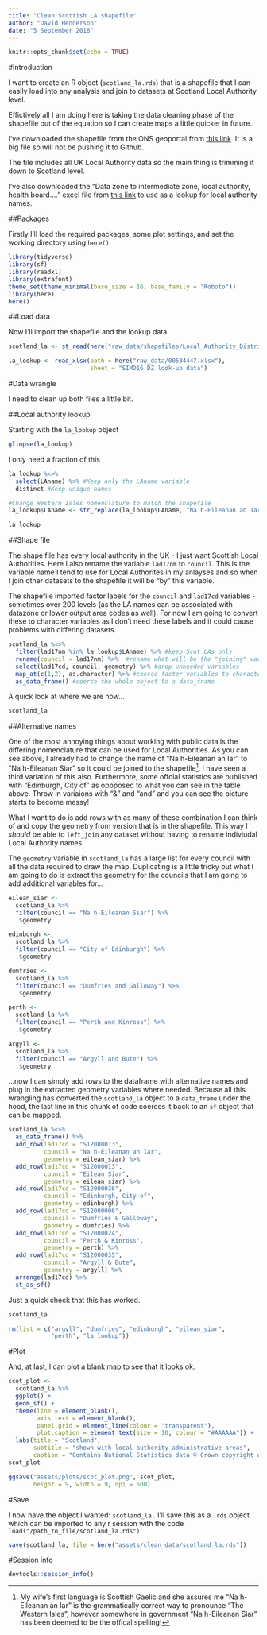 ```yaml
---
title: "Clean Scottish LA shapefile"
author: "David Henderson"
date: "5 September 2018"
---
```


```r
knitr::opts_chunk$set(echo = TRUE)
```

#Introduction

I want to create an R object (`scotland_la.rds`) that is a shapefile that I can easily load into any analysis and join to datasets at Scotland Local Authority level. 

Effictively all I am doing here is taking the data cleaning phase of the shapefile out of the equation so I can create maps a little quicker in future. 

I've downloaded the shapefile from the ONS geoportal from [this link](http://geoportal.statistics.gov.uk/datasets/local-authority-districts-december-2017-full-clipped-boundaries-in-united-kingdom-wgs84). It is a big file so will not be pushing it to Github.

The file includes all UK Local Authority data so the main thing is trimming it down to Scotland level.

I've also downloaded the "Data zone to intermediate zone, local authority, health board...." excel file from [this link](https://www.gov.scot/Topics/Statistics/SIMD) to use as a lookup for local authority names.

##Packages

Firstly I'll load the required packages, some plot settings, and set the working directory using `here()`

```r
library(tidyverse)
library(sf)
library(readxl)
library(extrafont)
theme_set(theme_minimal(base_size = 16, base_family = "Roboto"))
library(here)
here()
```

##Load data

Now I'll import the shapefile and the lookup data

```r
scotland_la <- st_read(here("raw_data/shapefiles/Local_Authority_Districts_December_2017_Full_Clipped_Boundaries_in_United_Kingdom_WGS84.shp"))

la_lookup <- read_xlsx(path = here("raw_data/00534447.xlsx"),
                       sheet = "SIMD16 DZ look-up data") 
```

#Data wrangle

I need to clean up both files a little bit.

##Local authority lookup

Starting with the `la_lookup` object

```r
glimpse(la_lookup)
```

I only need a fraction of this

```r
la_lookup %<>% 
  select(LAname) %>% #Keep only the LAname variable
  distinct #Keep unique names 

#Change Western Isles nomenclature to match the shapefile
la_lookup$LAname <- str_replace(la_lookup$LAname, "Na h-Eileanan an Iar", "Na h-Eileanan Siar")

la_lookup
```

##Shape file

The shape file has every local authority in the UK - I just want Scottish Local Authorities. Here I also rename the variable `lad17nm` to `council`. This is the variable name I tend to use for Local Authorites in my anlayses and so when I join other datasets to the shapefile it will be "by" this variable.

The shapefile imported factor labels for the `council` and `lad17cd` variables - sometimes over 200 levels (as the LA names can be associated with datazone or lower output area codes as well). For now I am going to convert these to character variables as I don't need these labels and it could cause problems with differing datasets.


```r
scotland_la %<>%
  filter(lad17nm %in% la_lookup$LAname) %>% #keep Scot LAs only 
  rename(council = lad17nm) %>%  #rename what will be the "joining" variable to "council"
  select(lad17cd, council, geometry) %>% #drop unneeded variables
  map_at(c(1,2), as.character) %>% #coerce factor variables to character
  as_data_frame() #coerce the whole object to a data_frame
```

A quick look at where we are now...

```r
scotland_la
```

##Alternative names

One of the most annoying things about working with public data is the differing nomenclature that can be used for Local Authorities. As you can see above, I already had to change the name of "Na h-Eileanan an Iar" to "Na h-Eileanan Siar" so it could be joined to the shapefile[^1]. I have seen a third variation of this also. Furthermore, some offcial statistics are published with "Edinburgh, City of" as oppposed to what you can see in the table above. Throw in variaions with "&" and "and" and you can see the picture starts to become messy!

What I want to do is add rows with as many of these combination I can think of and copy the geometry from version that is in the shapefile. This way I *should* be able to `left_join` any dataset without having to rename indiviudal Local Authority names.

[^1]: My wife's first language is Scottish Gaelic and she assures me "Na h-Eileanan an Iar" is the grammatically correct way to pronounce "The Western Isles", however somewhere in government "Na h-Eileanan Siar" has been deemed to be the offical spelling!

The `geometry` variable in `scotland_la` has a large list for every council with all the data required to draw the map. Duplicating is a little tricky but what I am going to do is extract the geometry for the councils that I am going to add additional variables for...


```r
eilean_siar <- 
  scotland_la %>% 
  filter(council == "Na h-Eileanan Siar") %>% 
  .$geometry

edinburgh <- 
  scotland_la %>% 
  filter(council == "City of Edinburgh") %>% 
  .$geometry

dumfries <- 
  scotland_la %>% 
  filter(council == "Dumfries and Galloway") %>% 
  .$geometry

perth <-
  scotland_la %>% 
  filter(council == "Perth and Kinross") %>% 
  .$geometry

argyll <- 
  scotland_la %>% 
  filter(council == "Argyll and Bute") %>% 
  .$geometry
```

...now I can simply add rows to the dataframe with alternative names and plug in the extracted geometry variables where needed. Because all this wrangling has converted the `scotland_la` object to a `data_frame` under the hood, the last line in this chunk of code coerces it back to an `sf` object that can be mapped.

```r
scotland_la %<>% 
  as_data_frame() %>% 
  add_row(lad17cd = "S12000013", 
          council = "Na h-Eileanan an Iar",
          geometry = eilean_siar) %>%
  add_row(lad17cd = "S12000013", 
          council = "Eilean Siar",
          geometry = eilean_siar) %>%
  add_row(lad17cd = "S12000036",
          council = "Edinburgh, City of",
          geometry = edinburgh) %>% 
  add_row(lad17cd = "S12000006",
          council = "Dumfries & Galloway",
          geometry = dumfries) %>% 
  add_row(lad17cd = "S12000024",
          council = "Perth & Kinross",
          geometry = perth) %>% 
  add_row(lad17cd = "S12000035",
          council = "Argyll & Bute",
          geometry = argyll) %>% 
  arrange(lad17cd) %>% 
  st_as_sf()
```

Just a quick check that this has worked.


```r
scotland_la
```

```r
rm(list = c("argyll", "dumfries", "edinburgh", "eilean_siar",
            "perth", "la_lookup"))
```

#Plot

And, at last, I can plot a blank map to see that it looks ok.

```r
scot_plot <-
  scotland_la %>% 
  ggplot() +
  geom_sf() +
  theme(line = element_blank(),
        axis.text = element_blank(),
        panel.grid = element_line(colour = "transparent"),
        plot.caption = element_text(size = 10, colour = "#AAAAAA")) +
  labs(title = "Scotland",
       subtitle = "shown with local authority administrative areas",
       caption = "Contains National Statistics data © Crown copyright and database right 2018\nContains OS data © Crown copyright and database right 2018") 
scot_plot
```

```r
ggsave("assets/plots/scot_plot.png", scot_plot, 
       height = 9, width = 9, dpi = 600)
```


#Save

I now have the object I wanted: `scotland_la` . I'll save this as a `.rds` object which can be imported to any r session with the code `load("/path_to_file/scotland_la.rds")`

```r
save(scotland_la, file = here("assets/clean_data/scotland_la.rds"))
```

#Session info

```r
devtools::session_info()
```